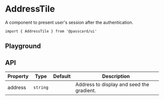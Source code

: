 # AddressTile

A component to present user's session after the authentication.

```tsx
import { AddressTile } from '@passcard/ui'
```

## Playground


<ExampleAddressTile />

## API

| Property | Type     | Default | Description                               |
| -------- | -------- | ------- | ----------------------------------------- |
| address  | `string` |         | Address to display and seed the gradient. |

